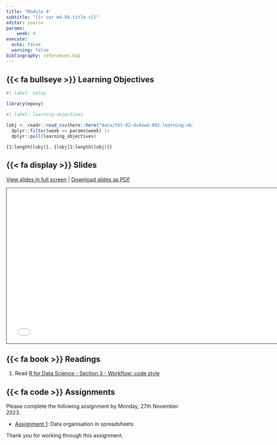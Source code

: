 ```yaml
---
title: "Module 4"
subtitle: "{{< var md-04.title >}}"
editor: source
params:
    week: 4
execute: 
  echo: false
  warning: false
bibliography: references.bib
---
```


## {{< fa bullseye >}} Learning Objectives

```r
#| label: setup

library(epoxy)
```

```r
#| label: learning-objectives

lobj <- readr::read_csv(here::here("data/tbl-02-ds4owd-002-learning-objectives.csv")) |> 
  dplyr::filter(week == params$week) |>
  dplyr::pull(learning_objectives)

```

```epoxy
{1:length(lobj)}. {lobj[1:length(lobj)]}
```

## {{< fa display >}} Slides

[View slides in full screen](../slides/lec-04-spreadsheets.html) | [Download slides as PDF](https://github.com/ds4owd-002/website/raw/main/slides/lec-04-spreadsheets.pdf)

```{=html}
<iframe class="slide-deck" src="../slides/lec-04-spreadsheets.html" height="420" width="747" style="border: 1px solid #123233;"></iframe>
```

## {{< fa book >}} Readings

1. Read [R for Data Science - Section 3 - Workflow: code style](https://r4ds.hadley.nz/workflow-style)  

## {{< fa code >}} Assignments


Please complete the following assignment by Monday, 27th November 2023. 

-   [Assignment 1](../assignments/md-04/am-04-1-reading.qmd): Data organisation in spreadsheets

Thank you for working through this assignment. 

